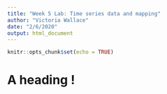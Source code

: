 ```yaml
---
title: "Week 5 Lab: Time series data and mapping"
author: "Victoria Wallace"
date: "2/6/2020"
output: html_document
---
```


```r
knitr::opts_chunk$set(echo = TRUE)
```

# A heading !
  
